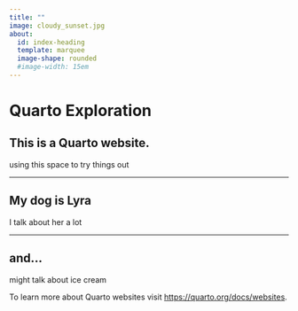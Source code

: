 ```yaml
---
title: ""
image: cloudy_sunset.jpg
about:
  id: index-heading
  template: marquee
  image-shape: rounded
  #image-width: 15em
---
```


# Quarto Exploration

::: {#index-heading}
## This is a Quarto website.

using this space to try things out

---

## My dog is Lyra
I talk about her a lot

---

## and...
might talk about ice cream

To learn more about Quarto websites visit <https://quarto.org/docs/websites>.

:::

